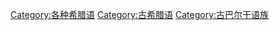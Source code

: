 [[Category:各种希腊语|Category:各种希腊语]]
[[Category:古希腊语|Category:古希腊语]]
[[Category:古巴尔干语族|Category:古巴尔干语族]]